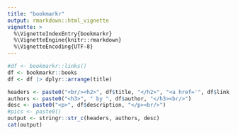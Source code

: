 ```yaml
---
title: "bookmarkr"
output: rmarkdown::html_vignette
vignette: >
  %\VignetteIndexEntry{bookmarkr}
  %\VignetteEngine{knitr::rmarkdown}
  %\VignetteEncoding{UTF-8}
---
```




```r
#df <- bookmarkr::links()
df <- bookmarkr::books
df <- df |> dplyr::arrange(title)

headers <- paste0("<br/><h2>", df$title, "</h2>", "<a href='", df$link, "'target='_blank'><img align='right' src='", df$pic, "' width='150' height='200'></a>")
authors <- paste0("<h3>", " by ", df$author, "</h3><br/>")
desc <- paste0("<p>", df$description, "</p><br/>")
#pics <- paste0()
output <- stringr::str_c(headers, authors, desc)
cat(output)
```



